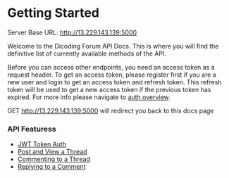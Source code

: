 # Getting Started

<Success>Server Base URL: http://13.229.143.139:5000</Success>

Welcome to the Dicoding Forum API Docs. This is where you will find the
definitive list of currently available methods of the API.

Before you can access other endpoints, you need an access token as a request
header. To get an access token, please register first if you are a new user and
login to get an access token and refresh token. This refresh token will be used
to get a new access token if the previous token has expired. For more info
please navigate to [auth overview](api/auth/overview).

<Info>GET http://13.229.143.139:5000 will redirect you back to this docs page</Info>

### API Featuress

- [JWT Token Auth](/api/auth/overview)
- [Post and View a Thread](/api/threads/post)
- [Commenting to a Thread](/api/threads/comments/post)
- [Replying to a Comment](/api/threads/comments/replies/post)
